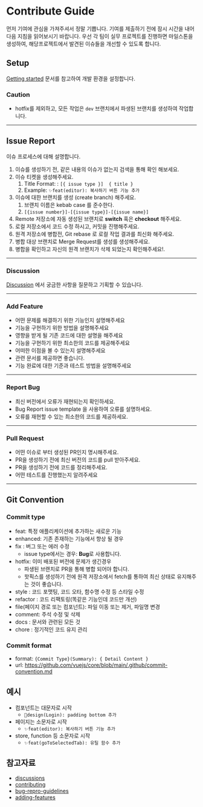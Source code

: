 # Contribute Guide

먼저 기여에 관심을 가져주셔서 정말 기쁩니다. 기여를 제출하기 전에 잠시 시간을 내어 다음 지침을 읽어보시기 바랍니다.
우선 각 팀이 실무 프로젝트를 진행하면 마일스톤을 생성하여, 해당프로젝트에서 발견된 이슈들을 
개선할 수 있도록 합니다. 

## Setup

[Getting started](/doc/framework-next/getting-started) 문서를 참고하여 개발 환경을 설정합니다.

### Caution
- hotfix를 제외하고, 모든 작업은 `dev` 브랜치에서 파생된 브랜치를 생성하여 작업합니다.
---

## Issue Report
이슈 프로세스에 대해 설명합니다.  

1. 이슈를 생성하기 전, 같은 내용의 이슈가 없는지 검색을 통해 확인 해보세요.
2. 이슈 티켓을 생성해주세요.
   1. Title Format: : `[{ issue type }]  { title }`
   2. Example: `✨feat(editor): 복사하기 버튼 기능 추가`
3. 이슈에 대한 브랜치를 생성 (create branch) 해주세요.
   1. 브랜치 이름은 kebab case 를 준수한다.
   2. `[{issue number}]-[{issue type}]-[{issue name}]`
4. Remote 저장소에 자동 생성된 브랜치로 __switch__ 혹은 __checkout__ 해주세요.
5. 로컬 저장소에서 코드 수정 하시고, 커밋을 진행해주세요.
6. 원격 저장소에 병합전, Git rebase 로 로컬 작업 결과를 최신화 해주세요.
7. 병합 대상 브랜치로 Merge Request를 생성를 생성해주세요.
8. 병합을 확인하고 자신의 원격 브랜치가 삭제 되었는지 확인해주세요!.
---

### Discussion
[Discussion](https://github.com/seongpil0948/framework-next/discussions) 에서 궁금한 사항을 질문하고 기획할 수 있습니다.

---
### Add Feature
- 어떤 문제를 해결하기 위한 기능인지 설명해주세요
- 기능을 구현하기 위한 방법을 설명해주세요
- 영향을 받게 될 기존 코드에 대한 설명을 해주세요
- 기능을 구현하기 위한 최소한의 코드를 제공해주세요
- 어떠한 이점을 볼 수 있는지 설명해주세요
- 관련 문서를 제공하면 좋습니다.
- 기능 완료에 대한 기준과 테스트 방법을 설명해주세요
---

### Report Bug
- 최신 버전에서 오류가 재현되는지 확인하세요.
- Bug Report issue template 을 사용하여 오류를 설명하세요.
- 오류를 재현할 수 있는 최소한의 코드를 제공하세요.
---

### Pull Request
- 어떤 이슈로 부터 생성된 PR인지 명시해주세요.
- PR을 생성하기 전에 최신 버전의 코드를 pull 받아주세요.
- PR을 생성하기 전에 코드를 정리해주세요.
- 어떤 테스트를 진행했는지 알려주세요
---

## Git Convention


### Commit type
- feat: 특정 애플리케이션에 추가하는 새로운 기능
- enhanced: 기존 존재하는 기능에서 향상 될 경우
- fix : 버그 또는 에러 수정 
	- issue type에서는 경우: **Bug**로 사용합니다.
- hotfix: 이미 배포된 버전에 문제가 생긴경우
  - 파생된 브랜치로 PR을 통해 병합 되어야 합니다.
  - 핫픽스를 생성하기 전에 원격 저장소에서 fetch를 통하여 최신 상태로 유지해주는 것이 좋습니다.
- style : 코드 포맷팅, 코드 오타, 함수명 수정 등 스타일 수정
- refactor : 코드 리팩토링(똑같은 기능인데 코드만 개선)
- file(페이지 경로 또는 컴포넌트): 파일 이동 또는 제거, 파일명 변경
- comment: 주석 수정 및 삭제
- docs : 문서와 관련된 모든 것
- chore : 정기적인 코드 유지 관리

### Commit format
- format:  `{Commit Type}(Summary): { Detail Content }`  
- url:  https://github.com/vuejs/core/blob/main/.github/commit-convention.md


**예시**
---


- 컴포넌트는 대문자로 시작
    - `🎨design(Login): padding bottom 추가`
- 페이지는 소문자로 시작
    - `✨feat(editor): 복사하기 버튼 기능 추가`
- store, function 등 소문자로 시작
    - `✨feat(goToSelectedTab): 유틸 함수 추가`


## 참고자료
- [discussions](https://github.com/seongpil0948/framework-next/discussions)
- [contributing](https://github.com/vuejs/core/blob/main/.github/contributing.md)
- [bug-repro-guidelines](https://github.com/vuejs/core/blob/main/.github/bug-repro-guidelines.md)
- [adding-features](https://github.com/vercel/next.js/blob/canary/contributing/core/adding-features.md)